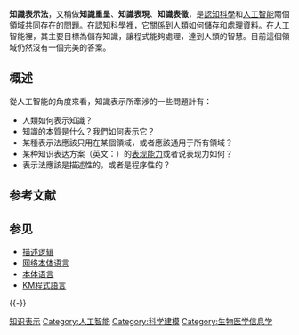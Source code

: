 {{Multiple issues|
{{unreferenced|time=2013-05-25T05:02:28+00:00}}
{{Expand language|1=en|2=zh-yue|time=2020-09-30T14:28:47+00:00}}
}}
{{人工智能}}
'''知識表示法'''，又稱做'''知識重呈'''、'''知識表現'''、'''知識表徵'''，是[[認知科學|認知科學]]和[[人工智能|人工智能]]兩個領域共同存在的問題。在認知科學裡，它關係到人類如何儲存和處理資料。在人工智能裡，其主要目標為儲存知識，讓程式能夠處理，達到人類的智慧。目前這個領域仍然沒有一個完美的答案。

== 概述 ==
從人工智能的角度來看，知識表示所牽涉的一些問題計有：
* 人類如何表示知識？
* 知識的本質是什么？我們如何表示它？
* 某種表示法應該只用在某個領域，或者應該通用于所有領域？
* 某种知识表达方案（英文：{{lang|en|representation scheme}}）的[[表现力|表现能力]]或者说表现力如何？
* 表示法應該是描述性的，或者是程序性的？

== 参考文献 ==
{{Reflist}}

== 参见 ==
* [[描述逻辑|描述逻辑]]
* [[网络本体语言|网络本体语言]]
* [[本体语言|本体语言]]
* [[KM程式語言|KM程式語言]]

{{-}}
{{Computable knowledge}}
{{语义网}}
{{Lang-stub}}

[[Category:知识表示|]]
[[Category:人工智能|Category:人工智能]]
[[Category:科学建模|Category:科学建模]]
[[Category:生物医学信息学|Category:生物医学信息学]]
